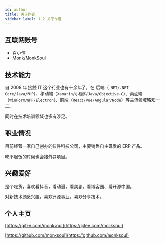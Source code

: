 ```yaml
---
id: author
title: 关于作者
sidebar_label: 1.2 关于作者
---
```



## 互联网账号

- 百小僧
- Monk/MonkSoul

## 技术能力

自 2008 年 接触 IT 这个行业也有十余年了，在 后端（`.NET/.NET Core/Java/PHP`）、移动端（`Xamarin/小程序/Java/Objective-C`）、桌面端（`WinForm/WPF/Electron`）、前端（`React/Vue/Angular/Node`）等主流领域略知一二。

同时在技术培训领域也多有涉足。

## 职业情况

目前经营一家自己创办的软件科技公司，主要销售自主研发的 ERP 产品。

吃不起饭的时候也会接外包项目。

## 兴趣爱好

是个吃货，喜欢看抖音，看动漫，看美剧，看博客园、看开源中国。

对新技术颇感兴趣，喜欢开源事业，喜欢分享技术。

## 个人主页

[https://gitee.com/monksoul](https://gitee.com/monksoul)

[https://github.com/monksoul](https://github.com/monksoul)
